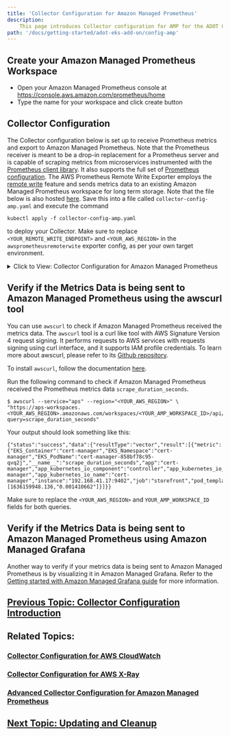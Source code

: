```yaml
---
title: 'Collector Configuration for Amazon Managed Prometheus'
description:
    This page introduces Collector configuration for AMP for the ADOT Collector.
path: '/docs/getting-started/adot-eks-add-on/config-amp'
---
```


## Create your Amazon Managed Prometheus Workspace

* Open your Amazon Managed Prometheus console at https://console.aws.amazon.com/prometheus/home
* Type the name for your workspace and click create button

## Collector Configuration

The Collector configuration below is set up to receive Prometheus metrics and export to Amazon Managed Prometheus. Note that the Prometheus receiver is meant to be a drop-in replacement for a Prometheus server and is capable of scraping metrics from microservices instrumented with the [Prometheus client library](https://prometheus.io/docs/instrumenting/clientlibs/). It also supports the full set of [Prometheus configuration](https://github.com/prometheus/prometheus/blob/v2.28.1/docs/configuration/configuration.md#scrape_config). The AWS Prometheus Remote Write Exporter employs the [remote write](https://prometheus.io/docs/prometheus/latest/configuration/configuration/#remote_write) feature and sends metrics data to an existing Amazon Managed Prometheus workspace for long term storage. Note that the file below is also hosted [here](https://github.com/aws-observability/aws-otel-community/blob/master/sample-configs/operator/collector-config-amp.yaml). Save this into a file called `collector-config-amp.yaml` and execute the command 
```console
kubectl apply -f collector-config-amp.yaml
```
to deploy your Collector. Make sure to replace `<YOUR_REMOTE_WRITE_ENDPOINT>` and `<YOUR_AWS_REGION>` in the `awsprometheusremoterwite` exporter config, as per your own target environment.

<details>
  <summary>
    Click to View: Collector Configuration for Amazon Managed Prometheus
  </summary>

```yaml
#
# OpenTelemetry Collector configuration
# Metrics pipeline with Prometheus Receiver and AWS Remote Write Exporter sending metrics to Amazon Managed Prometheus
#
---
apiVersion: opentelemetry.io/v1alpha1
kind: OpenTelemetryCollector
metadata:
  name: my-collector
spec:
  mode: deployment
  serviceAccount: adot-collector
  podAnnotations:
    prometheus.io/scrape: 'true'
    prometheus.io/port: '8888'
  config: |
    receivers:
      #
      # Scrape configuration for the Prometheus Receiver
      # This is the same configuration used when Prometheus is installed using the community Helm chart
      #     
      prometheus:
        config:
          global:
            scrape_interval: 15s
            scrape_timeout: 10s

          scrape_configs:
          - job_name: kubernetes-apiservers
            bearer_token_file: /var/run/secrets/kubernetes.io/serviceaccount/token
            kubernetes_sd_configs:
            - role: endpoints
            relabel_configs:
            - action: keep
              regex: default;kubernetes;https
              source_labels:
              - __meta_kubernetes_namespace
              - __meta_kubernetes_service_name
              - __meta_kubernetes_endpoint_port_name
            scheme: https
            tls_config:
              ca_file: /var/run/secrets/kubernetes.io/serviceaccount/ca.crt
              insecure_skip_verify: true

          - job_name: kubernetes-nodes
            bearer_token_file: /var/run/secrets/kubernetes.io/serviceaccount/token
            kubernetes_sd_configs:
            - role: node
            relabel_configs:
            - action: labelmap
              regex: __meta_kubernetes_node_label_(.+)
            - replacement: kubernetes.default.svc:443
              target_label: __address__
            - regex: (.+)
              replacement: /api/v1/nodes/$$1/proxy/metrics
              source_labels:
              - __meta_kubernetes_node_name
              target_label: __metrics_path__
            scheme: https
            tls_config:
              ca_file: /var/run/secrets/kubernetes.io/serviceaccount/ca.crt
              insecure_skip_verify: true

          - job_name: kubernetes-nodes-cadvisor
            bearer_token_file: /var/run/secrets/kubernetes.io/serviceaccount/token
            kubernetes_sd_configs:
            - role: node
            relabel_configs:
            - action: labelmap
              regex: __meta_kubernetes_node_label_(.+)
            - replacement: kubernetes.default.svc:443
              target_label: __address__
            - regex: (.+)
              replacement: /api/v1/nodes/$$1/proxy/metrics/cadvisor
              source_labels:
              - __meta_kubernetes_node_name
              target_label: __metrics_path__
            scheme: https
            tls_config:
              ca_file: /var/run/secrets/kubernetes.io/serviceaccount/ca.crt
              insecure_skip_verify: true

          - job_name: kubernetes-service-endpoints
            kubernetes_sd_configs:
            - role: endpoints
            relabel_configs:
            - action: keep
              regex: true
              source_labels:
              - __meta_kubernetes_service_annotation_prometheus_io_scrape
            - action: replace
              regex: (https?)
              source_labels:
              - __meta_kubernetes_service_annotation_prometheus_io_scheme
              target_label: __scheme__
            - action: replace
              regex: (.+)
              source_labels:
              - __meta_kubernetes_service_annotation_prometheus_io_path
              target_label: __metrics_path__
            - action: replace
              regex: ([^:]+)(?::\d+)?;(\d+)
              replacement: $$1:$$2
              source_labels:
              - __address__
              - __meta_kubernetes_service_annotation_prometheus_io_port
              target_label: __address__
            - action: labelmap
              regex: __meta_kubernetes_service_annotation_prometheus_io_param_(.+)
              replacement: __param_$$1
            - action: labelmap
              regex: __meta_kubernetes_service_label_(.+)
            - action: replace
              source_labels:
              - __meta_kubernetes_namespace
              target_label: kubernetes_namespace
            - action: replace
              source_labels:
              - __meta_kubernetes_service_name
              target_label: kubernetes_name
            - action: replace
              source_labels:
              - __meta_kubernetes_pod_node_name
              target_label: kubernetes_node

          - job_name: kubernetes-service-endpoints-slow
            kubernetes_sd_configs:
            - role: endpoints
            relabel_configs:
            - action: keep
              regex: true
              source_labels:
              - __meta_kubernetes_service_annotation_prometheus_io_scrape_slow
            - action: replace
              regex: (https?)
              source_labels:
              - __meta_kubernetes_service_annotation_prometheus_io_scheme
              target_label: __scheme__
            - action: replace
              regex: (.+)
              source_labels:
              - __meta_kubernetes_service_annotation_prometheus_io_path
              target_label: __metrics_path__
            - action: replace
              regex: ([^:]+)(?::\d+)?;(\d+)
              replacement: $$1:$$2
              source_labels:
              - __address__
              - __meta_kubernetes_service_annotation_prometheus_io_port
              target_label: __address__
            - action: labelmap
              regex: __meta_kubernetes_service_annotation_prometheus_io_param_(.+)
              replacement: __param_$$1
            - action: labelmap
              regex: __meta_kubernetes_service_label_(.+)
            - action: replace
              source_labels:
              - __meta_kubernetes_namespace
              target_label: kubernetes_namespace
            - action: replace
              source_labels:
              - __meta_kubernetes_service_name
              target_label: kubernetes_name
            - action: replace
              source_labels:
              - __meta_kubernetes_pod_node_name
              target_label: kubernetes_node
            scrape_interval: 5m
            scrape_timeout: 30s
            
          - job_name: prometheus-pushgateway
            kubernetes_sd_configs:
            - role: service
            relabel_configs:
            - action: keep
              regex: pushgateway
              source_labels:
              - __meta_kubernetes_service_annotation_prometheus_io_probe

          - job_name: kubernetes-services
            kubernetes_sd_configs:
            - role: service
            metrics_path: /probe
            params:
              module:
              - http_2xx
            relabel_configs:
            - action: keep
              regex: true
              source_labels:
              - __meta_kubernetes_service_annotation_prometheus_io_probe
            - source_labels:
              - __address__
              target_label: __param_target
            - replacement: blackbox
              target_label: __address__
            - source_labels:
              - __param_target
              target_label: instance
            - action: labelmap
              regex: __meta_kubernetes_service_label_(.+)
            - source_labels:
              - __meta_kubernetes_namespace
              target_label: kubernetes_namespace
            - source_labels:
              - __meta_kubernetes_service_name
              target_label: kubernetes_name

          - job_name: kubernetes-pods
            kubernetes_sd_configs:
            - role: pod
            relabel_configs:
            - action: keep
              regex: true
              source_labels:
              - __meta_kubernetes_pod_annotation_prometheus_io_scrape
            - action: replace
              regex: (https?)
              source_labels:
              - __meta_kubernetes_pod_annotation_prometheus_io_scheme
              target_label: __scheme__
            - action: replace
              regex: (.+)
              source_labels:
              - __meta_kubernetes_pod_annotation_prometheus_io_path
              target_label: __metrics_path__
            - action: replace
              regex: ([^:]+)(?::\d+)?;(\d+)
              replacement: $$1:$$2
              source_labels:
              - __address__
              - __meta_kubernetes_pod_annotation_prometheus_io_port
              target_label: __address__
            - action: labelmap
              regex: __meta_kubernetes_pod_annotation_prometheus_io_param_(.+)
              replacement: __param_$$1
            - action: labelmap
              regex: __meta_kubernetes_pod_label_(.+)
            - action: replace
              source_labels:
              - __meta_kubernetes_namespace
              target_label: kubernetes_namespace
            - action: replace
              source_labels:
              - __meta_kubernetes_pod_name
              target_label: kubernetes_pod_name
            - action: drop
              regex: Pending|Succeeded|Failed|Completed
              source_labels:
              - __meta_kubernetes_pod_phase

          - job_name: kubernetes-pods-slow
            scrape_interval: 5m
            scrape_timeout: 30s          
            kubernetes_sd_configs:
            - role: pod
            relabel_configs:
            - action: keep
              regex: true
              source_labels:
              - __meta_kubernetes_pod_annotation_prometheus_io_scrape_slow
            - action: replace
              regex: (https?)
              source_labels:
              - __meta_kubernetes_pod_annotation_prometheus_io_scheme
              target_label: __scheme__
            - action: replace
              regex: (.+)
              source_labels:
              - __meta_kubernetes_pod_annotation_prometheus_io_path
              target_label: __metrics_path__
            - action: replace
              regex: ([^:]+)(?::\d+)?;(\d+)
              replacement: $$1:$$2
              source_labels:
              - __address__
              - __meta_kubernetes_pod_annotation_prometheus_io_port
              target_label: __address__
            - action: labelmap
              regex: __meta_kubernetes_pod_annotation_prometheus_io_param_(.+)
              replacement: __param_$1
            - action: labelmap
              regex: __meta_kubernetes_pod_label_(.+)
            - action: replace
              source_labels:
              - __meta_kubernetes_namespace
              target_label: namespace
            - action: replace
              source_labels:
              - __meta_kubernetes_pod_name
              target_label: pod
            - action: drop
              regex: Pending|Succeeded|Failed|Completed
              source_labels:
              - __meta_kubernetes_pod_phase
                                
    processors:
      batch/metrics:
        timeout: 60s         

    exporters:
      awsprometheusremotewrite:
        endpoint: <YOUR_REMOTE_WRITE_ENDPOINT>
        aws_auth:
          region: <YOUR_AWS_REGION>
          service: "aps"

    service:
      pipelines:   
        metrics:
          receivers: [prometheus]
          processors: [batch/metrics]
          exporters: [awsprometheusremotewrite]

---
apiVersion: rbac.authorization.k8s.io/v1
kind: ClusterRole
metadata:
  name: otel-prometheus-role
rules:
  - apiGroups:
      - ""
    resources:
      - nodes
      - nodes/proxy
      - services
      - endpoints
      - pods
    verbs:
      - get
      - list
      - watch
  - apiGroups:
      - extensions
    resources:
      - ingresses
    verbs:
      - get
      - list
      - watch
  - nonResourceURLs:
      - /metrics
    verbs:
      - get

---
apiVersion: rbac.authorization.k8s.io/v1
kind: ClusterRoleBinding
metadata:
  name: otel-prometheus-role-binding
roleRef:
  apiGroup: rbac.authorization.k8s.io
  kind: ClusterRole
  name: otel-prometheus-role
subjects:
  - kind: ServiceAccount
    name: adot-collector
    namespace: default
```

</details>

## Verify if the Metrics Data is being sent to Amazon Managed Prometheus using the awscurl tool

You can use `awscurl` to check if Amazon Managed Prometheus received the metrics data. The `awscurl` tool is a curl like tool with AWS Signature Version 4 request signing. It performs requests to AWS services with requests signing using curl interface, and it supports IAM profile credentials. To learn more about awscurl, please refer to its [Github repository](https://github.com/okigan/awscurl).

To install `awscurl`, follow the documentation [here](https://github.com/okigan/awscurl/blob/master/README.md#installation).

Run the following command to check if Amazon Managed Prometheus received the Prometheus metrics data `scrape_duration_seconds`.
```console
$ awscurl --service="aps" --region="<YOUR_AWS_REGION>" \
"https://aps-workspaces.<YOUR_AWS_REGION>.amazonaws.com/workspaces/<YOUR_AMP_WORKSPACE_ID>/api/v1/query?query=scrape_duration_seconds"
```


Your output should look something like this:
```console
{"status":"success","data":{"resultType":"vector","result":[{"metric":{"EKS_Container":"cert-manager","EKS_Namespace":"cert-manager","EKS_PodName":"cert-manager-858bf78c95-qvq2j","__name__":"scrape_duration_seconds","app":"cert-manager","app_kubernetes_io_component":"controller","app_kubernetes_io_instance":"cert-manager","app_kubernetes_io_name":"cert-manager","instance":"192.168.41.17:9402","job":"storefront","pod_template_hash":"858bf78c95"},"value":[1636159948.136,"0.001410662"]}]}}
```

Make sure to replace the `<YOUR_AWS_REGION>` and `YOUR_AMP_WORKSPACE_ID` fields for both queries.

## Verify if the Metrics Data is being sent to Amazon Managed Prometheus using Amazon Managed Grafana

Another way to verify if your metrics data is being sent to Amazon Managed Prometheus is by visualizing it in Amazon Managed Grafana. Refer to the [Getting started with Amazon Managed Grafana guide](https://docs.aws.amazon.com/grafana/latest/userguide/getting-started-with-AMG.html) for more information.

## [Previous Topic: Collector Configuration Introduction](/docs/getting-started/adot-eks-add-on/config-intro)

## Related Topics:

### [Collector Configuration for AWS CloudWatch](/docs/getting-started/adot-eks-add-on/config-cloudwatch)

### [Collector Configuration for AWS X-Ray](/docs/getting-started/adot-eks-add-on/config-xray)

### [Advanced Collector Configuration for Amazon Managed Prometheus](/docs/getting-started/adot-eks-add-on/config-advanced)

## [Next Topic: Updating and Cleanup](/docs/getting-started/adot-eks-add-on/update-and-cleanup)
